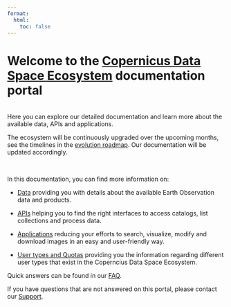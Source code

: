 ```yaml
---
format:
  html:
    toc: false
---
```


# Welcome to the [ Copernicus Data Space Ecosystem](https://dataspace.copernicus.eu/#/){target="_blank"} documentation portal
<br>
Here you can explore our detailed documentation and learn more about the available data, APIs and applications.

The ecosystem will be continuously upgraded over the upcoming months, see the timelines in the [evolution roadmap](/Roadmap.md). Our documentation will be updated accordingly.

<br>

In this documentation, you can find more information on:

* [Data](/Data.qmd) providing you with details about the available Earth Observation data and products.

* [APIs](/APIs.md) helping you to find the right interfaces to access catalogs, list collections and process data.

* [Applications](/Applications.md) reducing your efforts to search, visualize, modify and download images in an easy and user-friendly way.
<br>

* [User types and Quotas](/Quotas.md) providing you the information regarding different user types that exist in the Coperncius Data Space Ecosystem.
<br>

Quick answers can be found in our [FAQ](/FAQ.qmd).

If you have questions that are not answered on this portal, please contact our [Support](/Support.md).
